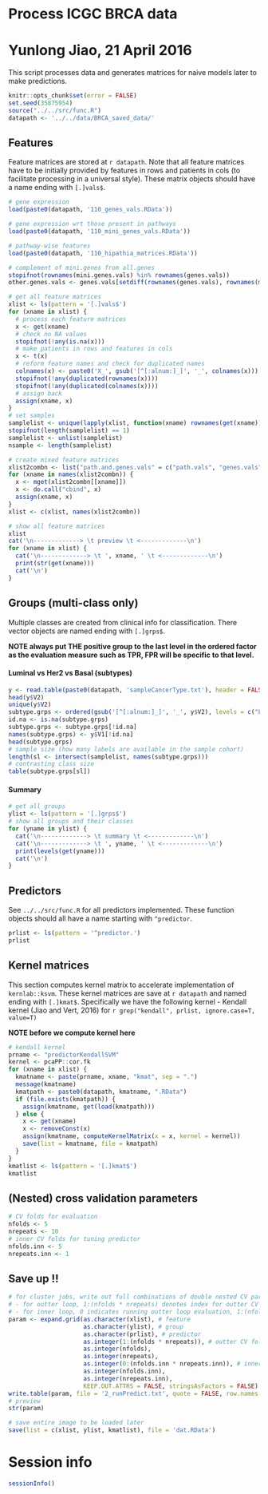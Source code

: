 # Process ICGC BRCA data
# Yunlong Jiao, 21 April 2016

This script processes data and generates matrices for naive models later to make predictions.

```r
knitr::opts_chunk$set(error = FALSE)
set.seed(35875954)
source("../../src/func.R")
datapath <- '../../data/BRCA_saved_data/'
```

## Features

Feature matrices are stored at `r datapath`. Note that all feature matrices have to be initially provided by features in rows and patients in cols (to facilitate processing in a universal style). These matrix objects should have a name ending with `[.]vals$`.

```r
# gene expression
load(paste0(datapath, '110_genes_vals.RData'))

# gene expression wrt those present in pathways
load(paste0(datapath, '110_mini_genes_vals.RData'))

# pathway-wise features
load(paste0(datapath, '110_hipathia_matrices.RData'))

# complement of mini.genes from all.genes
stopifnot(rownames(mini.genes.vals) %in% rownames(genes.vals))
other.genes.vals <- genes.vals[setdiff(rownames(genes.vals), rownames(mini.genes.vals)), ]

# get all feature matrices
xlist <- ls(pattern = '[.]vals$')
for (xname in xlist) {
  # process each feature matrices
  x <- get(xname)
  # check no NA values
  stopifnot(!any(is.na(x)))
  # make patients in rows and features in cols
  x <- t(x)
  # reform feature names and check for duplicated names
  colnames(x) <- paste0('X_', gsub('[^[:alnum:]_]', '_', colnames(x)))
  stopifnot(!any(duplicated(rownames(x))))
  stopifnot(!any(duplicated(colnames(x))))
  # assign back
  assign(xname, x)
}
# set samples
samplelist <- unique(lapply(xlist, function(xname) rownames(get(xname))))
stopifnot(length(samplelist) == 1)
samplelist <- unlist(samplelist)
nsample <- length(samplelist)

# create mixed feature matrices
xlist2combn <- list("path.and.genes.vals" = c("path.vals", "genes.vals"))
for (xname in names(xlist2combn)) {
  x <- mget(xlist2combn[[xname]])
  x <- do.call("cbind", x)
  assign(xname, x)
}
xlist <- c(xlist, names(xlist2combn))

# show all feature matrices
xlist
cat('\n-------------> \t preview \t <-------------\n')
for (xname in xlist) {
  cat('\n-------------> \t ', xname, ' \t <-------------\n')
  print(str(get(xname)))
  cat('\n')
}
```

## Groups (multi-class only)

Multiple classes are created from clinical info for classification. There vector objects are named ending with `[.]grps$`.

**NOTE always put THE positive group to the last level in the ordered factor as the evaluation measure such as TPR, FPR will be specific to that level.**

#### Luminal vs Her2 vs Basal (subtypes)

```r
y <- read.table(paste0(datapath, 'sampleCancerType.txt'), header = FALSE)
head(y$V2)
unique(y$V2)
subtype.grps <- ordered(gsub('[^[:alnum:]_]', '_', y$V2), levels = c("Luminal", "Her2", "Basal"), labels = c("T1_Luminal", "T2_Her2", "T3_Basal"))
id.na <- is.na(subtype.grps)
subtype.grps <- subtype.grps[!id.na]
names(subtype.grps) <- y$V1[!id.na]
head(subtype.grps)
# sample size (how many labels are available in the sample cohort)
length(sl <- intersect(samplelist, names(subtype.grps)))
# contrasting class size
table(subtype.grps[sl])
```

#### Summary

```r
# get all groups
ylist <- ls(pattern = '[.]grps$')
# show all groups and their classes
for (yname in ylist) {
  cat('\n-------------> \t summary \t <-------------\n')
  cat('\n-------------> \t ', yname, ' \t <-------------\n')
  print(levels(get(yname)))
  cat('\n')
}
```

## Predictors

See `../../src/func.R` for all predictors implemented. These function objects should all have a name starting with `^predictor`.

```r
prlist <- ls(pattern = '^predictor.')
prlist
```

## Kernel matrices

This section computes kernel matrix to accelerate implementation of `kernlab::ksvm`. These kernel matrices are save at `r datapath` and named ending with `[.]kmat$`. Specifically we have the following kernel
- Kendall kernel (Jiao and Vert, 2016) for `r grep("kendall", prlist, ignore.case=T, value=T)`

**NOTE before we compute kernel here **

```r
# kendall kernel
prname <- "predictorKendallSVM"
kernel <- pcaPP::cor.fk
for (xname in xlist) {
  kmatname <- paste(prname, xname, "kmat", sep = ".")
  message(kmatname)
  kmatpath <- paste0(datapath, kmatname, ".RData")
  if (file.exists(kmatpath)) {
    assign(kmatname, get(load(kmatpath)))
  } else {
    x <- get(xname)
    x <- removeConst(x)
    assign(kmatname, computeKernelMatrix(x = x, kernel = kernel))
    save(list = kmatname, file = kmatpath)
  }
}
kmatlist <- ls(pattern = '[.]kmat$')
kmatlist
```

## (Nested) cross validation parameters

```r
# CV folds for evaluation
nfolds <- 5
nrepeats <- 10
# inner CV folds for tuning predictor
nfolds.inn <- 5
nrepeats.inn <- 1
```

## Save up !!

```r
# for cluster jobs, write out full combinations of double nested CV parameters
# - for outter loop, 1:(nfolds * nrepeats) denotes index for outter CV
# - for inner loop, 0 indicates running outter loop evaluation, 1:(nfolds.inn * nrepeats.inn) indicates index for inner CV
param <- expand.grid(as.character(xlist), # feature
                     as.character(ylist), # group
                     as.character(prlist), # predictor
                     as.integer(1:(nfolds * nrepeats)), # outter CV folds index for evaluation
                     as.integer(nfolds), 
                     as.integer(nrepeats), 
                     as.integer(0:(nfolds.inn * nrepeats.inn)), # inner CV folds for tuning predictor
                     as.integer(nfolds.inn), 
                     as.integer(nrepeats.inn), 
                     KEEP.OUT.ATTRS = FALSE, stringsAsFactors = FALSE)
write.table(param, file = '2_runPredict.txt', quote = FALSE, row.names = FALSE, col.names = FALSE, sep = ' ')
# preview
str(param)

# save entire image to be loaded later
save(list = c(xlist, ylist, kmatlist), file = 'dat.RData')
```

# Session info

```r
sessionInfo()
```
